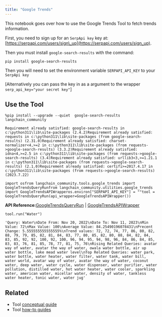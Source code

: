 ```yaml
---
title: "Google Trends"
---
```


This notebook goes over how to use the Google Trends Tool to fetch trends information.

First, you need to sign up for an `SerpApi key` key at: [https://serpapi.com/users/sign\_up](https://serpapi.com/users/sign_up).

Then you must install `google-search-results` with the command:

`pip install google-search-results`

Then you will need to set the environment variable `SERPAPI_API_KEY` to your `SerpApi key`

\[Alternatively you can pass the key in as a argument to the wrapper `serp_api_key="your secret key"`]

## Use the Tool

```
%pip install --upgrade --quiet  google-search-results langchain_community
```

```
Requirement already satisfied: google-search-results in c:\python311\lib\site-packages (2.4.2)Requirement already satisfied: requests in c:\python311\lib\site-packages (from google-search-results) (2.31.0)Requirement already satisfied: charset-normalizer<4,>=2 in c:\python311\lib\site-packages (from requests->google-search-results) (3.3.2)Requirement already satisfied: idna<4,>=2.5 in c:\python311\lib\site-packages (from requests->google-search-results) (3.4)Requirement already satisfied: urllib3<3,>=1.21.1 in c:\python311\lib\site-packages (from requests->google-search-results) (2.1.0)Requirement already satisfied: certifi>=2017.4.17 in c:\python311\lib\site-packages (from requests->google-search-results) (2023.7.22)
```

```
import osfrom langchain_community.tools.google_trends import GoogleTrendsQueryRunfrom langchain_community.utilities.google_trends import GoogleTrendsAPIWrapperos.environ["SERPAPI_API_KEY"] = ""tool = GoogleTrendsQueryRun(api_wrapper=GoogleTrendsAPIWrapper())
```

**API Reference:**[GoogleTrendsQueryRun](https://python.langchain.com/api_reference/community/tools/langchain_community.tools.google_trends.tool.GoogleTrendsQueryRun.html) | [GoogleTrendsAPIWrapper](https://python.langchain.com/api_reference/community/utilities/langchain_community.utilities.google_trends.GoogleTrendsAPIWrapper.html)

```
tool.run("Water")
```

```
'Query: Water\nDate From: Nov 20, 2022\nDate To: Nov 11, 2023\nMin Value: 72\nMax Value: 100\nAverage Value: 84.25490196078431\nPrecent Change: 5.555555555555555%\nTrend values: 72, 72, 74, 77, 86, 80, 82, 88, 79, 79, 85, 82, 81, 84, 83, 77, 80, 85, 82, 80, 88, 84, 82, 84, 83, 85, 92, 92, 100, 92, 100, 96, 94, 95, 94, 98, 96, 84, 86, 84, 85, 83, 83, 76, 81, 85, 78, 77, 81, 75, 76\nRising Related Queries: avatar way of water, avatar the way of water, owala water bottle, air up water bottle, lake mead water level\nTop Related Queries: water park, water bottle, water heater, water filter, water tank, water bill, water world, avatar way of water, avatar the way of water, coconut water, deep water, water cycle, water dispenser, water purifier, water pollution, distilled water, hot water heater, water cooler, sparkling water, american water, micellar water, density of water, tankless water heater, tonic water, water jug'
```

## Related

* Tool [conceptual guide](/src/oss/concepts/tools)
* Tool [how-to guides](/src/oss/how_to/#tools)
